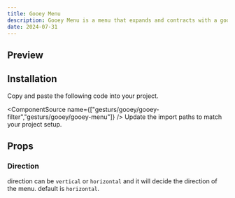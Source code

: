 ```yaml
---
title: Gooey Menu
description: Gooey Menu is a menu that expands and contracts with a gooey effect.
date: 2024-07-31
---
```


## Preview

<ComponentPreview name="gesturs/gooey-effect/share"/>

## Installation

<Steps>

  <Step>Copy and paste the following code into your project.</Step>
  
  <ComponentSource name={["gesturs/gooey/gooey-filter","gesturs/gooey/gooey-menu"]} />
  <Step>Update the import paths to match your project setup.</Step>
</Steps>

## Props 

### Direction

direction can be `vertical` or `horizontal` and it will decide the direction of the menu. default is `horizontal`.


<ComponentPreview name="gesturs/gooey-effect/menu"/>
